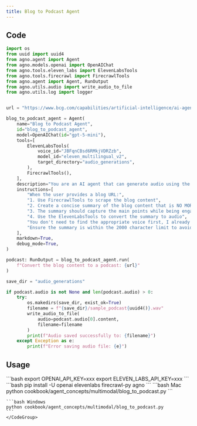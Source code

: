 ```yaml
---
title: Blog to Podcast Agent
---
```


## Code

```python
import os
from uuid import uuid4
from agno.agent import Agent
from agno.models.openai import OpenAIChat
from agno.tools.eleven_labs import ElevenLabsTools
from agno.tools.firecrawl import FirecrawlTools
from agno.agent import Agent, RunOutput
from agno.utils.audio import write_audio_to_file
from agno.utils.log import logger


url = "https://www.bcg.com/capabilities/artificial-intelligence/ai-agents"

blog_to_podcast_agent = Agent(
    name="Blog to Podcast Agent",
    id="blog_to_podcast_agent",
    model=OpenAIChat(id="gpt-5-mini"),
    tools=[
        ElevenLabsTools(
            voice_id="JBFqnCBsd6RMkjVDRZzb",
            model_id="eleven_multilingual_v2",
            target_directory="audio_generations",
        ),
        FirecrawlTools(),
    ],
    description="You are an AI agent that can generate audio using the ElevenLabs API.",
    instructions=[
        "When the user provides a blog URL:",
        "1. Use FirecrawlTools to scrape the blog content",
        "2. Create a concise summary of the blog content that is NO MORE than 2000 characters long", 
        "3. The summary should capture the main points while being engaging and conversational",
        "4. Use the ElevenLabsTools to convert the summary to audio",
        "You don't need to find the appropriate voice first, I already specified the voice to user",
        "Ensure the summary is within the 2000 character limit to avoid ElevenLabs API limits",
    ],
    markdown=True,
    debug_mode=True,
)

podcast: RunOutput = blog_to_podcast_agent.run(
    f"Convert the blog content to a podcast: {url}"
)

save_dir = "audio_generations"

if podcast.audio is not None and len(podcast.audio) > 0:
    try:
        os.makedirs(save_dir, exist_ok=True)
        filename = f"{save_dir}/sample_podcast{uuid4()}.wav"
        write_audio_to_file(
            audio=podcast.audio[0].content,
            filename=filename
        )
        print(f"Audio saved successfully to: {filename}")
    except Exception as e:
        print(f"Error saving audio file: {e}")
```

## Usage

<Steps>
  <Snippet file="create-venv-step.mdx" />

  <Step title="Set your API key">
    ```bash
    export OPENAI_API_KEY=xxx
    export ELEVEN_LABS_API_KEY=xxx
    ```
  </Step>

  <Step title="Install libraries">
    ```bash
    pip install -U openai elevenlabs firecrawl-py agno
    ```
  </Step>

  <Step title="Run Agent">
    <CodeGroup>
    ```bash Mac
    python cookbook/agent_concepts/multimodal/blog_to_podcast.py
    ```

    ```bash Windows
    python cookbook/agent_concepts/multimodal/blog_to_podcast.py
    ```
    </CodeGroup>
  </Step>
</Steps>